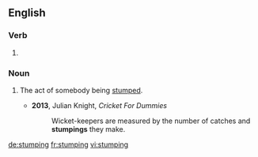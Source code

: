==English==

===Verb===
{{head|en|present participle}}

# {{present participle of|stump|lang=en|nocat=1}}

===Noun===
{{en-noun}}

# {{context|cricket|lang=en}} The act of somebody being [[stump]]ed.
#* '''2013''', Julian Knight, ''Cricket For Dummies''
#*: Wicket-keepers are measured by the number of catches and '''stumpings''' they make.

[[de:stumping]]
[[fr:stumping]]
[[vi:stumping]]